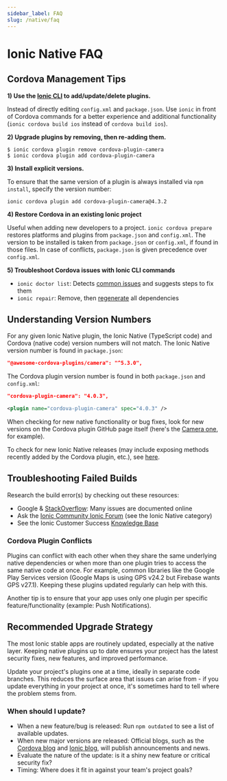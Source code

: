 ```yaml
---
sidebar_label: FAQ
slug: /native/faq
---
```


# Ionic Native FAQ

## Cordova Management Tips

**1) Use the [Ionic CLI](cli.mdx) to add/update/delete plugins.**

Instead of directly editing `config.xml` and `package.json`. Use `ionic` in front of Cordova commands for a better experience and additional functionality (`ionic cordova build ios` instead of `cordova build ios`).

**2) Upgrade plugins by removing, then re-adding them.**

```shell
$ ionic cordova plugin remove cordova-plugin-camera
$ ionic cordova plugin add cordova-plugin-camera
```

**3) Install explicit versions.**

To ensure that the same version of a plugin is always installed via `npm install`, specify the version number:

```shell
ionic cordova plugin add cordova-plugin-camera@4.3.2
```

**4) Restore Cordova in an existing Ionic project**

Useful when adding new developers to a project. `ionic cordova prepare` restores platforms and plugins from `package.json` and `config.xml`. The version to be installed is taken from `package.json` or `config.xml`, if found in those files. In case of conflicts, `package.json` is given precedence over `config.xml`.

**5) Troubleshoot Cordova issues with Ionic CLI commands**

- `ionic doctor list`: Detects [common issues](cli/commands/doctor-list.mdx) and suggests steps to fix them
- `ionic repair`: Remove, then [regenerate](cli/commands/repair.mdx) all dependencies

## Understanding Version Numbers

For any given Ionic Native plugin, the Ionic Native (TypeScript code) and Cordova (native code) version numbers will not match. The Ionic Native version number is found in `package.json`:

```json
"@awesome-cordova-plugins/camera": "^5.3.0",
```

The Cordova plugin version number is found in both `package.json` and `config.xml`:

```json
"cordova-plugin-camera": "4.0.3",
```

```xml
<plugin name="cordova-plugin-camera" spec="4.0.3" />
```

When checking for new native functionality or bug fixes, look for new versions on the Cordova plugin GitHub page itself (here's the [Camera one](https://github.com/apache/cordova-plugin-camera), for example).

To check for new Ionic Native releases (may include exposing methods recently added by the Cordova plugin, etc.), see [here](https://github.com/ionic-team/ionic-native/releases).

## Troubleshooting Failed Builds

Research the build error(s) by checking out these resources:

- Google & [StackOverflow](https://stackoverflow.com): Many issues are documented online
- Ask the [Ionic Community Ionic Forum](https://forum.ionicframework.com) (see the Ionic Native category)
- See the Ionic Customer Success [Knowledge Base](https://ionic.zendesk.com)

### Cordova Plugin Conflicts

Plugins can conflict with each other when they share the same underlying native dependencies or when more than one plugin tries to access the same native code at once. For example, common libraries like the Google Play Services version (Google Maps is using GPS v24.2 but Firebase wants GPS v27.1). Keeping these plugins updated regularly can help with this.

Another tip is to ensure that your app uses only one plugin per specific feature/functionality (example: Push Notifications).

## Recommended Upgrade Strategy

The most Ionic stable apps are routinely updated, especially at the native layer. Keeping native plugins up to date ensures your project has the latest security fixes, new features, and improved performance.

Update your project's plugins one at a time, ideally in separate code branches. This reduces the surface area that issues can arise from - if you update everything in your project at once, it's sometimes hard to tell where the problem stems from.

### When should I update?

- When a new feature/bug is released: Run `npm outdated` to see a list of available updates.
- When new major versions are released: Official blogs, such as the [Cordova blog](https://cordova.apache.org/blog/) and [Ionic blog](https://ionicframework.com/blog/), will publish announcements and news.
- Evaluate the nature of the update: is it a shiny new feature or critical security fix?
- Timing: Where does it fit in against your team's project goals?
